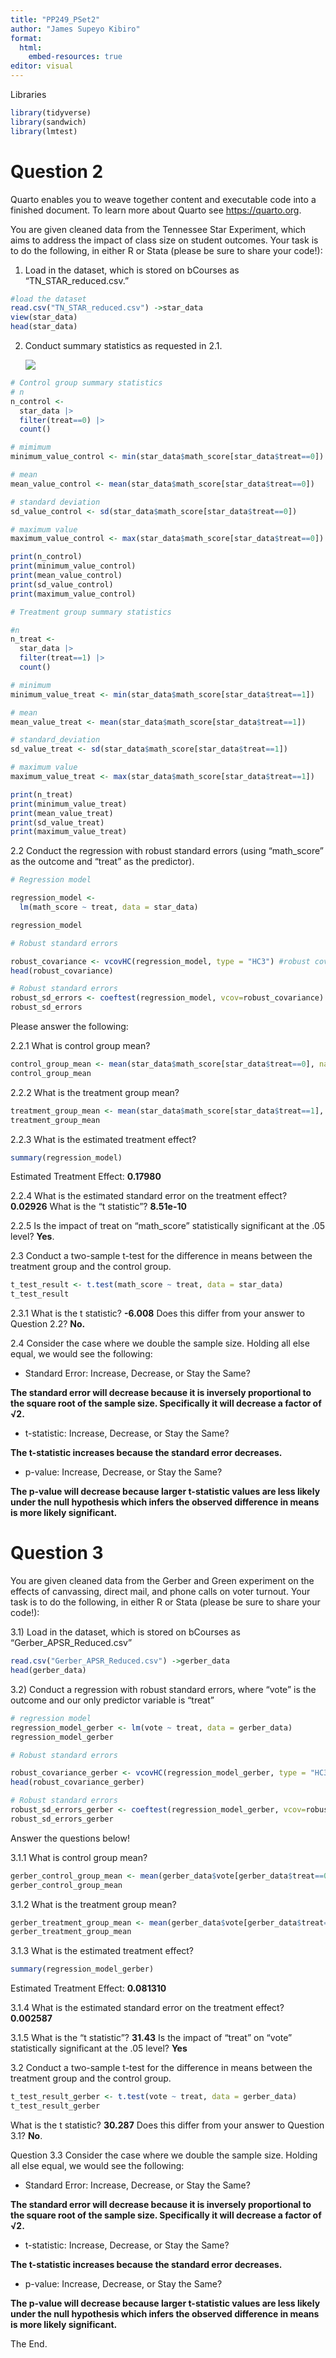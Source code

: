 ```yaml
---
title: "PP249_PSet2"
author: "James Supeyo Kibiro"
format: 
  html:
    embed-resources: true
editor: visual
---
```


Libraries

```r
library(tidyverse)
library(sandwich)
library(lmtest)
```

# Question 2

Quarto enables you to weave together content and executable code into a finished document. To learn more about Quarto see <https://quarto.org>.

You are given cleaned data from the Tennessee Star Experiment, which aims to address the impact of class size on student outcomes. Your task is to do the following, in either R or Stata (please be sure to share your code!):

1.  Load in the dataset, which is stored on bCourses as “TN_STAR_reduced.csv.”

```r
#load the dataset
read.csv("TN_STAR_reduced.csv") ->star_data
view(star_data)
head(star_data)
```

2.  Conduct summary statistics as requested in 2.1.

    ![](images/Screenshot%202024-09-16%20at%203.19.46%20AM.png)

```r
# Control group summary statistics
# n
n_control <- 
  star_data |> 
  filter(treat==0) |> 
  count()

# mimimum
minimum_value_control <- min(star_data$math_score[star_data$treat==0])

# mean
mean_value_control <- mean(star_data$math_score[star_data$treat==0])

# standard deviation
sd_value_control <- sd(star_data$math_score[star_data$treat==0])

# maximum value
maximum_value_control <- max(star_data$math_score[star_data$treat==0])

print(n_control)
print(minimum_value_control)
print(mean_value_control)
print(sd_value_control)
print(maximum_value_control)
```

```r
# Treatment group summary statistics

#n
n_treat <-
  star_data |> 
  filter(treat==1) |> 
  count()

# minimum
minimum_value_treat <- min(star_data$math_score[star_data$treat==1])

# mean
mean_value_treat <- mean(star_data$math_score[star_data$treat==1])

# standard_deviation
sd_value_treat <- sd(star_data$math_score[star_data$treat==1])

# maximum value
maximum_value_treat <- max(star_data$math_score[star_data$treat==1])

print(n_treat)
print(minimum_value_treat)
print(mean_value_treat)
print(sd_value_treat)
print(maximum_value_treat)
```

2.2 Conduct the regression with robust standard errors (using “math_score” as the outcome and “treat” as the predictor).

```r
# Regression model

regression_model <- 
  lm(math_score ~ treat, data = star_data)

regression_model

# Robust standard errors

robust_covariance <- vcovHC(regression_model, type = "HC3") #robust covariance..."HC3" is usually a good default choice
head(robust_covariance)

# Robust standard errors
robust_sd_errors <- coeftest(regression_model, vcov=robust_covariance)
robust_sd_errors
```

Please answer the following:

2.2.1 What is control group mean?

```r
control_group_mean <- mean(star_data$math_score[star_data$treat==0], na.rm = TRUE)
control_group_mean
```

2.2.2 What is the treatment group mean?

```r
treatment_group_mean <- mean(star_data$math_score[star_data$treat==1], na.rm = TRUE)
treatment_group_mean
```

2.2.3 What is the estimated treatment effect?

```r
summary(regression_model)
```

Estimated Treatment Effect: **0.17980**

2.2.4 What is the estimated standard error on the treatment effect? **0.02926** What is the “t statistic”? **8.51e-10**

2.2.5 Is the impact of treat on “math_score” statistically significant at the .05 level? **Yes**.

2.3 Conduct a two-sample t-test for the difference in means between the treatment group and the control group.

```r
t_test_result <- t.test(math_score ~ treat, data = star_data)
t_test_result
```

2.3.1 What is the t statistic? **-6.008** Does this differ from your answer to Question 2.2? **No.**

2.4 Consider the case where we double the sample size. Holding all else equal, we would see the following:

-   Standard Error: Increase, Decrease, or Stay the Same?

**The standard error will decrease because it is inversely proportional to the square root of the sample size. Specifically it will decrease a factor of √2.**

-   t-statistic: Increase, Decrease, or Stay the Same?

**The t-statistic increases because the standard error decreases.**

-   p-value: Increase, Decrease, or Stay the Same?

**The p-value will decrease because larger t-statistic values are less likely under the null hypothesis which infers the observed difference in means is more likely significant.**

# Question 3

You are given cleaned data from the Gerber and Green experiment on the effects of canvassing, direct mail, and phone calls on voter turnout. Your task is to do the following, in either R or Stata (please be sure to share your code!):

3.1) Load in the dataset, which is stored on bCourses as “Gerber_APSR_Reduced.csv”

```r
read.csv("Gerber_APSR_Reduced.csv") ->gerber_data
head(gerber_data)
```

3.2) Conduct a regression with robust standard errors, where “vote” is the outcome and our only predictor variable is “treat”

```r
# regression model
regression_model_gerber <- lm(vote ~ treat, data = gerber_data)
regression_model_gerber

# Robust standard errors

robust_covariance_gerber <- vcovHC(regression_model_gerber, type = "HC3") #robust covariance..."HC3" is usually a good default choice
head(robust_covariance_gerber)

# Robust standard errors
robust_sd_errors_gerber <- coeftest(regression_model_gerber, vcov=robust_covariance_gerber)
robust_sd_errors_gerber
```

Answer the questions below!

3.1.1 What is control group mean?

```r
gerber_control_group_mean <- mean(gerber_data$vote[gerber_data$treat==0], na.rm=TRUE)
gerber_control_group_mean
```

3.1.2 What is the treatment group mean?

```r
gerber_treatment_group_mean <- mean(gerber_data$vote[gerber_data$treat==1], na.rm = TRUE)
gerber_treatment_group_mean
```

3.1.3 What is the estimated treatment effect?

```r
summary(regression_model_gerber)
```

Estimated Treatment Effect: **0.081310**

3.1.4 What is the estimated standard error on the treatment effect? **0.002587**

3.1.5 What is the “t statistic”? **31.43** Is the impact of “treat” on “vote” statistically significant at the .05 level? **Yes**

3.2 Conduct a two-sample t-test for the difference in means between the treatment group and the control group.

```r
t_test_result_gerber <- t.test(vote ~ treat, data = gerber_data)
t_test_result_gerber
```

What is the t statistic? **30.287** Does this differ from your answer to Question 3.1? **No**.

Question 3.3 Consider the case where we double the sample size. Holding all else equal, we would see the following:

-   Standard Error: Increase, Decrease, or Stay the Same?

**The standard error will decrease because it is inversely proportional to the square root of the sample size. Specifically it will decrease a factor of √2.**

-   t-statistic: Increase, Decrease, or Stay the Same?

**The t-statistic increases because the standard error decreases.**

-   p-value: Increase, Decrease, or Stay the Same?

**The p-value will decrease because larger t-statistic values are less likely under the null hypothesis which infers the observed difference in means is more likely significant.**

The End.
